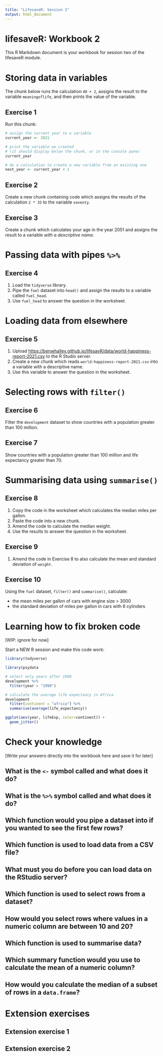 ```yaml
---
title: "LifesaveR: Session 2"
output: html_document
---
```


# lifesaveR: Workbook 2

This R Markdown document is your workbook for session two of the lifesaveR module.

# Storing data in variables

The chunk below runs the calculation `40 + 2`, assigns the result to the variable `meaningoflife`, and then prints the
value of the variable.

## Exercise 1

Run this chunk:

```r
# assign the current year to a variable
current_year <- 2021

# print the variable we created
# (it should display below the chunk, or in the console pane)
current_year

# do a calculation to create a new variable from an existing one
next_year <- current_year + 1
```

## Exercise 2

Create a new chunk containing code which assigns the results of the calculation `2 * 35` to the variable `seventy`.

## Exercise 3

Create a chunk which calculates your age in the year 2051 and assigns the result to a variable _with a descriptive name_.

# Passing data with pipes `%>%`

## Exercise 4

1. Load the `tidyverse` library.
1. Pipe the `fuel` dataset into `head()` and assign the results to a variable called `fuel_head`.
1. Use `fuel_head` to answer the question in the worksheet.

# Loading data from elsewhere

## Exercise 5

1. Upload
[https://benwhalley.github.io/lifesavR/data/world-happiness-report-2021.csv](https://benwhalley.github.io/lifesavR/data/world-happiness-report-2021.csv) to the R Studio server.
1. Create a new chunk which reads `world-happiness-report-2021.csv` into a variable with a descriptive name.
1. Use this variable to answer the question in the worksheet.

# Selecting rows with `filter()`

## Exercise 6

Filter the `development` dataset to show countries with a population greater than 100 million.

## Exercise 7

Show countries with a population greater than 100 million and life expectancy greater than 70.

# Summarising data using `summarise()`

## Exercise 8

1. Copy the code in the worksheet which calculates the median miles per gallon.
1. Paste the code into a new chunk.
1. Amend the code to calculate the median weight.
1. Use the results to answer the question in the worksheet.

## Exercise 9

1. Amend the code in Exercise 8 to also calculate the mean and standard deviation of `weight`.

## Exercise 10

Using the `fuel` dataset, `filter()` and `summarise()`, calculate:

- the mean miles per gallon of cars with engine size > 3000
- the standard deviation of miles per gallon in cars with 6 cylinders

# Learning how to fix broken code{#fixing}

[WIP: ignore for now]

Start a NEW R session and make this code work:

```r
liibrary(todyverse)

library(psydata

# select only years after 1990
development %>%
  filter(year > "1990")

# calculate the average life expectancy in Africa
development 
  filter(continent = "africa") %>% 
  summarise(average(life_expectancy))

ggplot(aes(year, lifeExp, color=continent)) +
  geom_jitter()
```

# Check your knowledge

[Write your answers directly into the workbook here and save it for later]

## What is the `<-` symbol called and what does it do?

## What is the `%>%` symbol called and what does it do?

## Which function would you pipe a dataset into if you wanted to see the first few rows?

## Which function is used to load data from a CSV file?

## What must you do before you can load data on the RStudio server?

## Which function is used to select rows from a dataset?

## How would you select rows where values in a numeric column are between 10 and 20?

## Which function is used to summarise data?

## Which summary function would you use to calculate the mean of a numeric column?

## How would you calculate the median of a subset of rows in a `data.frame`?

# Extension exercises

## Extension exercise 1

## Extension exercise 2
